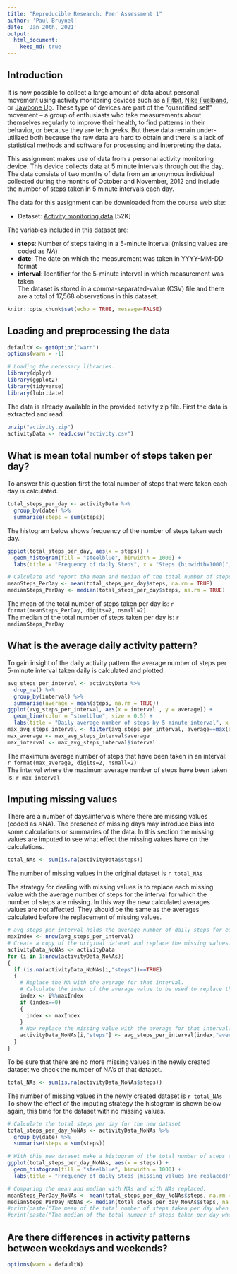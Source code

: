 ```yaml
---
title: "Reproducible Research: Peer Assessment 1"
author: 'Paul Bruynel'
date: 'Jan 20th, 2021'
output: 
  html_document:
    keep_md: true
---
```


## Introduction
It is now possible to collect a large amount of data about personal movement using activity monitoring devices such as a [Fitbit](https://www.fitbit.com/home), [Nike Fuelband](https://www.nike.com/us/en_us/c/nikeplus-fuelband), or [Jawbone Up](https://jawbone.com/up). These type of devices are part of the “quantified self” movement – a group of enthusiasts who take measurements about themselves regularly to improve their health, to find patterns in their behavior, or because they are tech geeks. But these data remain under-utilized both because the raw data are hard to obtain and there is a lack of statistical methods and software for processing and interpreting the data.

This assignment makes use of data from a personal activity monitoring device. This device collects data at 5 minute intervals through out the day. The data consists of two months of data from an anonymous individual collected during the months of October and November, 2012 and include the number of steps taken in 5 minute intervals each day.

The data for this assignment can be downloaded from the course web site:

* Dataset: [Activity monitoring data](https://d396qusza40orc.cloudfront.net/repdata%2Fdata%2Factivity.zip) [52K]

The variables included in this dataset are:

- **steps**: Number of steps taking in a 5-minute interval (missing values are coded as *NA*) </br>
- **date**: The date on which the measurement was taken in YYYY-MM-DD format </br>
- **interval**: Identifier for the 5-minute interval in which measurement was taken </br>
The dataset is stored in a comma-separated-value (CSV) file and there are a total of 17,568 observations in this dataset.

```r
knitr::opts_chunk$set(echo = TRUE, message=FALSE)
```

## Loading and preprocessing the data
```r
defaultW <- getOption("warn") 
options(warn = -1)
```
```r
# Loading the necessary libraries.
library(dplyr)
library(ggplot2)
library(tidyverse)
library(lubridate)
```

The data is already available in the provided activity.zip file. First the data is extracted and read.
```r
unzip("activity.zip")
activityData <- read.csv("activity.csv")
```

## What is mean total number of steps taken per day?
To answer this question first the total number of steps that were taken each day is calculated.
```r
total_steps_per_day <- activityData %>% 
  group_by(date) %>% 
  summarise(steps = sum(steps))
```
The histogram below shows frequency of the number of steps taken each day.
```r
ggplot(total_steps_per_day, aes(x = steps)) +
  geom_histogram(fill = "steelblue", binwidth = 1000) +
  labs(title = "Frequency of daily Steps", x = "Steps (binwidth=1000)", y = "Frequency")
```

```r
# Calculate and report the mean and median of the total number of steps taken per day.
meanSteps_PerDay <- mean(total_steps_per_day$steps, na.rm = TRUE)
medianSteps_PerDay <- median(total_steps_per_day$steps, na.rm = TRUE)
```
The mean of the total number of steps taken per day is: `r format(meanSteps_PerDay, digits=2, nsmall=2)`  
The median of the total number of steps taken per day is: `r medianSteps_PerDay`


## What is the average daily activity pattern?
To gain insight of the daily activity pattern the average number of steps per 5-minute interval taken daily is calculated and plotted.
```r
avg_steps_per_interval <- activityData %>% 
  drop_na() %>% 
  group_by(interval) %>% 
  summarise(average = mean(steps, na.rm = TRUE))
ggplot(avg_steps_per_interval, aes(x = interval , y = average)) + 
  geom_line(color = "steelblue", size = 0.5) + 
  labs(title = "Daily average number of steps by 5-minute interval", x = "5-minute interval", y = "Daily average number of steps")
max_avg_steps_interval <- filter(avg_steps_per_interval, average==max(average))
max_average <- max_avg_steps_interval$average
max_interval <- max_avg_steps_interval$interval
```
The maximum average number of steps that have been taken in an interval: `r format(max_average, digits=2, nsmall=2)`  
The interval where the maximum average number of steps have been taken is: `r max_interval`  


## Imputing missing values
There are a number of days/intervals where there are missing values (coded as 𝙰NA). The presence of missing days may introduce bias into some calculations or summaries of the data. In this section the missing values are imputed to see what effect the missing values have on the calculations.  
```r
total_NAs <- sum(is.na(activityData$steps))
```
The number of missing values in the original dataset is `r total_NAs`  

The strategy for dealing with missing values is to replace each missing value with the average number of steps for the interval for which the number of steps are missing. In this way the new calculated averages values are not affected. They should be the same as the averages calculated before the replacement of missing values.
```r
# avg_steps_per_interval holds the average number of daily steps for each interval
maxIndex <- nrow(avg_steps_per_interval)
# Create a copy of the original dataset and replace the missing values.
activityData_NoNAs <- activityData
for (i in 1:nrow(activityData_NoNAs))
{
  if (is.na(activityData_NoNAs[i,"steps"])==TRUE)
  {
    # Replace the NA with the average for that interval.
    # Calculate the index of the average value to be used to replace the missing value.
    index <- i%%maxIndex  
    if (index==0)
    {
      index <- maxIndex
    }
    # Now replace the missing value with the average for that interval.
    activityData_NoNAs[i,"steps"] <- avg_steps_per_interval[index,"average"]
  } 
}
```
To be sure that there are no more missing values in the newly created dataset we check the number of NA's of that dataset.
```r
total_NAs <- sum(is.na(activityData_NoNAs$steps))
```
The number of missing values in the newly created dataset is `r total_NAs`  
To show the effect of the imputing strategy the histogram is shown below again, this time for the dataset with no missing values.

```r
# Calculate the total steps per day for the new dataset
total_steps_per_day_NoNAs <- activityData_NoNAs %>% 
  group_by(date) %>% 
  summarise(steps = sum(steps))

# With this new dataset make a histogram of the total number of steps taken each day.
ggplot(total_steps_per_day_NoNAs, aes(x = steps)) +
  geom_histogram(fill = "steelblue", binwidth = 1000) +
  labs(title = "Frequency of daily Steps (missing values are replaced)", x = "Steps (binwidth=1000)", y = "Frequency")

# Comparing the mean and median with NAs and with NAs replaced.
meanSteps_PerDay_NoNAs <- mean(total_steps_per_day_NoNAs$steps, na.rm = TRUE)
medianSteps_PerDay_NoNAs <- median(total_steps_per_day_NoNAs$steps, na.rm = TRUE)
#print(paste("The mean of the total number of steps taken per day when missing values are replaced is:", meanSteps_PerDay_NoNAs))
#print(paste("The median of the total number of steps taken per day when missing values are replaced is:", medianSteps_PerDay_NoNAs))

```


## Are there differences in activity patterns between weekdays and weekends?


```r
options(warn = defaultW)
```
